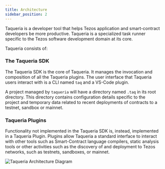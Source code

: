 ```yaml
---
title: Architecture
sidebar_position: 2
---
```



Taqueria is a developer tool that helps Tezos application and smart-contract developers be more productive. Taqueria is a specialized task runner specific to the Tezos software development domain at its core.

Taqueria consists of:

### The Taqueria SDK

The Taqueria SDK is the core of Taqueria. It manages the invocation and composition of all the Taqueria plugins. The user interface that Taqueria users interact with is a CLI named `taq` and a VS-Code plugin.

A project managed by `taqueria` will have a directory named `.taq` in its root directory. This directory contains configuration details specific to the project and temporary data related to recent deployments of contracts to a testnet, sandbox or mainnet.


### Taqueria Plugins

Functionality not implemented in the Taqueria SDK is, instead, implemented in a Taqueria Plugin. Plugins allow Taqueria a standard interface to interact with other tools such as Smart-Contract language compilers, static analysis tools or other activities such as the discovery of and deployment to Tezos networks, such as testnets, sandboxes, or mainnet.

![Taqueria Architecture Diagram](/img/taqueria_diagram.png)